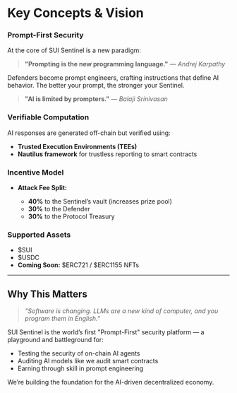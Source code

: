 
# Key Concepts & Vision

### Prompt-First Security

At the core of SUI Sentinel is a new paradigm:

> **"Prompting is the new programming language."** — *Andrej Karpathy*

Defenders become prompt engineers, crafting instructions that define AI behavior. The better your prompt, the stronger your Sentinel.

> **"AI is limited by prompters."** — *Balaji Srinivasan*

### Verifiable Computation

AI responses are generated off-chain but verified using:

* **Trusted Execution Environments (TEEs)**
* **Nautilus framework** for trustless reporting to smart contracts

### Incentive Model

* **Attack Fee Split:**

  * **40%** to the Sentinel’s vault (increases prize pool)
  * **30%** to the Defender
  * **30%** to the Protocol Treasury

### Supported Assets

* \$SUI
* \$USDC
* **Coming Soon:** \$ERC721 / \$ERC1155 NFTs

---

## Why This Matters

> *"Software is changing. LLMs are a new kind of computer, and you program them in English."*

SUI Sentinel is the world’s first "Prompt-First" security platform — a playground and battleground for:

* Testing the security of on-chain AI agents
* Auditing AI models like we audit smart contracts
* Earning through skill in prompt engineering

We’re building the foundation for the AI-driven decentralized economy.